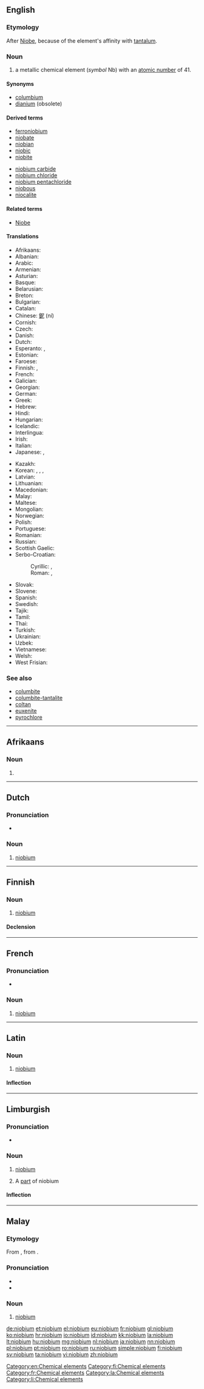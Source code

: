 ==English==
{{elements|Nb|zirconium|Zr|molybdenum|Mo}}

===Etymology===
After [[Niobe]], because of the element's affinity with [[tantalum]].

===Noun===
{{en-noun|-}}
{{wikipedia}}

# a metallic chemical element (''symbol'' Nb) with an [[atomic number]] of 41.

====Synonyms====
* [[columbium]] {{qualifier|in metallurgy; not in scientific use}}
* [[dianium]] (obsolete)

====Derived terms====
{{der-top}}
* [[ferroniobium]]
* [[niobate]]
* [[niobian]]
* [[niobic]]
* [[niobite]]
{{der-mid}}
* [[niobium carbide]]
* [[niobium chloride]]
* [[niobium pentachloride]]
* [[niobous]]
* [[niocalite]]
{{der-bottom}}

====Related terms====
* [[w:Niobe|Niobe]]

====Translations====
{{trans-top|chemical element}}
* Afrikaans: {{t|af|niobium}}
* Albanian: {{t|sq|niob}}
* Arabic: {{t|ar|نيوبيوم|m|tr=niyúbyum}}
* Armenian: {{t|hy|նիոբիում|tr=niobium}}
* Asturian: {{t|ast|niobiu|m}}
* Basque: {{t|eu|niobioa}}
* Belarusian: {{t|be|нiобiй|m|tr=nióbij}}
* Breton: {{t|br|niobiom}}
* Bulgarian: {{t|bg|ниобий|m|tr=nióbij}}
* Catalan: {{t|ca|niobi}}
* Chinese: [[鈮]] (ní)
* Cornish: {{t|kw|nyobyum}}
* Czech: {{t+|cs|niob}}
* Danish: {{t|da|niobium}}
* Dutch: {{t+|nl|niobium|n}}
* Esperanto: {{t+|eo|niobo}}, {{t|eo|niobio}}
* Estonian: {{t|et|nioobium}}
* Faroese: {{t|fo|niobium}}
* Finnish: {{t+|fi|niobi}}, {{t+|fi|niobium}}
* French: {{t+|fr|niobium|m}}
* Galician: {{t+|gl|niobio}}
* Georgian: {{t|ka|ნიობიუმი|tr=niobiumi}}
* German: {{t+|de|Niob|n}}
* Greek: {{t+|el|νιόβιο|n|tr=nióvio}}
* Hebrew: {{t+|he|ניוביום|tr=niyobyum}}
* Hindi: {{t|hi|काशातु|tr=kaashaatu|sc=Deva}}
* Hungarian: {{t+|hu|nióbium}}
* Icelandic: {{t|is|nióbín}}
* Interlingua: {{t|ia|niobium}}
* Irish: {{t+|ga|niaibiam}}
* Italian: {{t+|it|niobio|m}}
* Japanese: {{t+|ja|ニオブ|tr=niobu}}, {{t|ja|鈮|sc=Jpan}}
{{trans-mid}}
* Kazakh: {{t|kk|ниобий|tr=niobiy|sc=Cyrl}}
* Korean: {{t+|ko|니오브|sc=Hang|tr=niobeu}}, {{t|ko|니오븀|sc=Hang|tr=niobyum}}, {{t|ko|콜럼븀|sc=Hang|tr=kolleombyum}}, {{t|ko|나이오븀|tr=naiobyum|sc=Hang}}
* Latvian: {{t|lv|niobijs}}
* Lithuanian: {{t+|lt|niobis}}
* Macedonian: {{t|mk|ниобиум|tr=nióbium}}
* Malay: {{t|ms|niobium}}
* Maltese: {{t|mt|niobju}}
* Mongolian: {{t|mn|ниоби|tr=niobi}}
* Norwegian: {{t|no|niob}}
* Polish: {{t+|pl|niob|m}}
* Portuguese: {{t+|pt|nióbio|m}}
* Romanian: {{t+|ro|niobiu|n}}
* Russian: {{t+|ru|ниобий|m|tr=nióbij}}
* Scottish Gaelic: {{t|gd|niòibiam}}
* Serbo-Croatian:
*: Cyrillic: {{t|sh|ниобиj|m|sc=Cyrl}}, {{t|sh|ниобиjум|m|sc=Cyrl}}
*: Roman: {{t|sh|niobij}}, {{t|sh|niobijum}}
* Slovak: {{t|sk|niób}}
* Slovene: {{t+|sl|niobij}}
* Spanish: {{t+|es|niobio|m}}
* Swedish: {{t+|sv|niob|n}}
* Tajik: {{t|tg|niobi'|sc=Latn}}
* Tamil: {{t|ta|களங்கன்|tr=kaLangan}}
* Thai: {{t|th|ไนโอเบี|tr=naiōbiam}}
* Turkish: {{t+|tr|niyobyum}}
* Ukrainian: {{t|uk|нiобiй|m|tr=nióbij}}
* Uzbek: {{t|uz|ниобий|tr=niobiy|sc=Cyrl}}
* Vietnamese: {{t|vi|niobi}}
* Welsh: {{t+|cy|niobiwm}}
* West Frisian: {{t|fy|niobium}}
{{trans-bottom}}

===See also===
* [[columbite]]
* [[columbite-tantalite]]
* [[coltan]]
* [[euxenite]]
* [[pyrochlore]]

[[Category:en:Chemical elements]]

----

==Afrikaans==
{{elements|Nb|sirkonium|Zr|molibdeen|Mo|lang=af}}

===Noun===
{{af-noun|-}}

# {{l|en|niobium}}

----

==Dutch==
{{wikipedia|lang=nl}}
{{elements|Nb|zirkonium|Zr|molybdeen|Mo|lang=nl}}

===Pronunciation===
* {{audio|Nl-niobium.ogg|Audio}}

===Noun===
{{nl-noun|n|-|-}}

# [[#English|niobium]]

----

==Finnish==
{{wikipedia|lang=fi}}

===Noun===
{{fi-noun}}

# [[#English|niobium]]

====Declension====
{{fi-decl-paperi|niobium|i=0}}

[[Category:fi:Chemical elements]]

----

==French==
{{wikipedia|lang=fr}}

===Pronunciation===
* {{IPA|/njɔ.bjɔm/|lang=fr}}

===Noun===
{{fr-noun|m|-}}

# [[#English|niobium]]

[[Category:fr:Chemical elements]]

----

==Latin==
{{wikipedia|lang=la}}

===Noun===
{{la-noun|niobium|niobii|niobiī|n|second}}

# [[#English|niobium]]

====Inflection====
{{la-decl-2nd-N|niobi}}

[[Category:la:Chemical elements]]

----

==Limburgish==

===Pronunciation===
* {{IPA|[ˈɲoː˨bjɔ˧m]|lang=li}}

===Noun===
{{li-noun|g=n}}

# {{context|uncountable|lang=li}} [[niobium#English|niobium]]
# A [[part]] of niobium

====Inflection====
{{li-decl-noun-um|niobi}}

[[Category:li:Chemical elements]]

----

==Malay==
{{wikipedia|lang=ms}}
{{elements|Nb|zirkonium|Zr|molibdenum|Mo|lang=ms}}

===Etymology===
From {{etyl|en|ms}} {{term|niobium|lang=en}}, from {{term|Niobe|lang=en}}.

===Pronunciation===
* {{IPA|[niobiom]|[niobiəm]|lang=ms}}
* {{rhymes|iom|jom|om|lang=ms}}

===Noun===
{{head|ms|noun}}

# [[#English|niobium]] {{gloss|chemical element}}

[[de:niobium]]
[[et:niobium]]
[[el:niobium]]
[[eu:niobium]]
[[fr:niobium]]
[[gl:niobium]]
[[ko:niobium]]
[[hr:niobium]]
[[io:niobium]]
[[id:niobium]]
[[kk:niobium]]
[[la:niobium]]
[[lt:niobium]]
[[hu:niobium]]
[[mg:niobium]]
[[nl:niobium]]
[[ja:niobium]]
[[nn:niobium]]
[[pl:niobium]]
[[pt:niobium]]
[[ro:niobium]]
[[ru:niobium]]
[[simple:niobium]]
[[fi:niobium]]
[[sv:niobium]]
[[ta:niobium]]
[[vi:niobium]]
[[zh:niobium]]